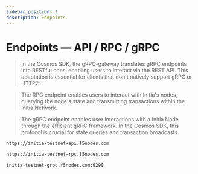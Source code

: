 ```yaml
---
sidebar_position: 1
description: Endpoints
---
```



# Endpoints — API / RPC / gRPC

> In the Cosmos SDK, the gRPC-gateway translates gRPC endpoints into RESTful ones, enabling users to interact via the REST API. This adaptation is essential for clients that don't natively support gRPC or HTTP2.

> The RPC endpoint enables users to interact with Initia's nodes, querying the node's state and transmitting transactions within the Initia Network.

> The gRPC endpoint enables user interactions with a Initia Node through the efficient gRPC framework. In the Cosmos SDK, this protocol is crucial for state queries and transaction broadcasts.

<Tabs>
  <TabItem value="api" label="API" default>

```bash
https://initia-testnet-api.f5nodes.com
```

  </TabItem>
  <TabItem value="rpc" label="RPC">

```bash
https://initia-testnet-rpc.f5nodes.com
```

  </TabItem>
  <TabItem value="grpc" label="gRPC">


```bash
initia-testnet-grpc.f5nodes.com:9290
```

  </TabItem>
</Tabs>
